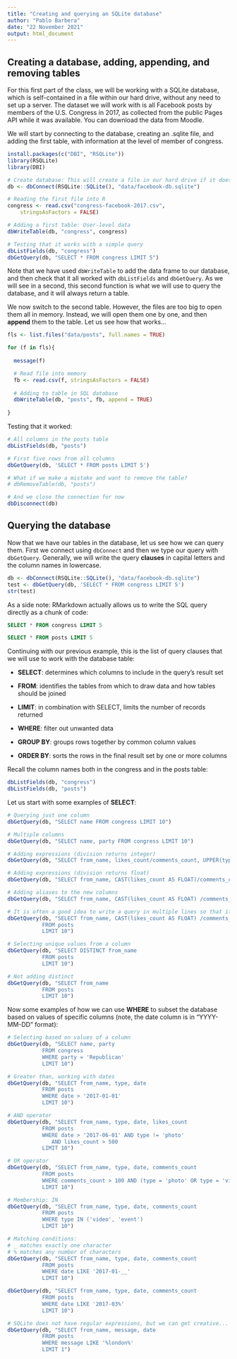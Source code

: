 ```yaml
---
title: "Creating and querying an SQLite database"
author: "Pablo Barbera"
date: "22 November 2021"
output: html_document
---
```


## Creating a database, adding, appending, and removing tables

For this first part of the class, we will be working with a SQLite database, which is self-contained in a file within our hard drive, without any need to set up a server. The dataset we will work with is all Facebook posts by members of the U.S. Congress in 2017, as collected from the public Pages API while it was available. You can download the data from Moodle.

We will start by connecting to the database, creating an .sqlite file, and adding the first table, with information at the level of member of congress. 

```r
install.packages(c("DBI", "RSQLite"))
library(RSQLite)
library(DBI)
```

```r
# Create database: This will create a file in our hard drive if it does not exist already
db <- dbConnect(RSQLite::SQLite(), "data/facebook-db.sqlite")

# Reading the first file into R
congress <- read.csv("congress-facebook-2017.csv",
	stringsAsFactors = FALSE)

# Adding a first table: User-level data
dbWriteTable(db, "congress", congress)

# Testing that it works with a simple query
dbListFields(db, "congress")
dbGetQuery(db, "SELECT * FROM congress LIMIT 5")
```

Note that we have used `dbWriteTable` to add the data frame to our database, and then check that it all worked with `dbListFields` and `dbGetQuery`. As we will see in a second, this second function is what we will use to query the database, and it will always return a table.

We now switch to the second table. However, the files are too big to open them all in memory. Instead, we will open them one by one, and then __append__ them to the table. Let us see how that works...

```r
fls <- list.files("data/posts", full.names = TRUE)

for (f in fls){
  
  message(f)

  # Read file into memory
  fb <- read.csv(f, stringsAsFactors = FALSE)
  
  # Adding to table in SQL database
  dbWriteTable(db, "posts", fb, append = TRUE)
  
}
```

Testing that it worked:

```r

# All columns in the posts table
dbListFields(db, "posts")

# First five rows from all columns
dbGetQuery(db, 'SELECT * FROM posts LIMIT 5')

# What if we make a mistake and want to remove the table?
# dbRemoveTable(db, "posts")

# And we close the connection for now
dbDisconnect(db)
```


## Querying the database

Now that we have our tables in the database, let us see how we can query them. First we connect using `dbConnect` and then we type our query with `dbGetQuery`. Generally, we will write the query __clauses__ in capital letters and the column names in lowercase.

```r
db <- dbConnect(RSQLite::SQLite(), "data/facebook-db.sqlite")
test <- dbGetQuery(db, 'SELECT * FROM congress LIMIT 5')
str(test)
```

As a side note: RMarkdown actually allows us to write the SQL query directly as a chunk of code:

```sql
SELECT * FROM congress LIMIT 5
```

```sql
SELECT * FROM posts LIMIT 5
```


Continuing with our previous example, this is the list of query clauses that we will use to work with the database table:

- __SELECT__: determines which columns to include in the query's result set

- __FROM__: identifies the tables from which to draw data and how tables should be joined

- __LIMIT__: in combination with SELECT, limits the number of records returned

- __WHERE__: filter out unwanted data

- __GROUP BY__: groups rows together by common column values

- __ORDER BY__: sorts the rows in the final result set by one or more columns


Recall the column names both in the congress and in the posts table:

```r
dbListFields(db, "congress")
dbListFields(db, "posts")
```

Let us start with some examples of __SELECT__:

```r
# Querying just one column
dbGetQuery(db, "SELECT name FROM congress LIMIT 10")

# Multiple columns
dbGetQuery(db, "SELECT name, party FROM congress LIMIT 10")

# Adding expressions (division returns integer)
dbGetQuery(db, "SELECT from_name, likes_count/comments_count, UPPER(type) FROM posts LIMIT 10")

# Adding expressions (division returns float)
dbGetQuery(db, "SELECT from_name, CAST(likes_count AS FLOAT)/comments_count, UPPER(type) FROM posts LIMIT 10")

# Adding aliases to the new columns
dbGetQuery(db, "SELECT from_name, CAST(likes_count AS FLOAT) /comments_count AS like_ratio FROM posts LIMIT 10")

# It is often a good idea to write a query in multiple lines so that it is easier to read:
dbGetQuery(db, "SELECT from_name, CAST(likes_count AS FLOAT) /comments_count AS like_ratio 
           FROM posts 
           LIMIT 10")

# Selecting unique values from a column
dbGetQuery(db, "SELECT DISTINCT from_name 
           FROM posts 
           LIMIT 10")

# Not adding distinct
dbGetQuery(db, "SELECT from_name 
           FROM posts 
           LIMIT 10")

```

Now some examples of how we can use __WHERE__ to subset the database based on values of specific columns (note, the date column is in "YYYY-MM-DD" format):

```r
# Selecting based on values of a column
dbGetQuery(db, "SELECT name, party 
           FROM congress
           WHERE party = 'Republican'
           LIMIT 10")

# Greater than, working with dates
dbGetQuery(db, "SELECT from_name, type, date 
           FROM posts
           WHERE date > '2017-01-01'
           LIMIT 10")

# AND operator
dbGetQuery(db, "SELECT from_name, type, date, likes_count 
           FROM posts
           WHERE date > '2017-06-01' AND type != 'photo' 
              AND likes_count > 500
           LIMIT 10")

# OR operator
dbGetQuery(db, "SELECT from_name, type, date, comments_count 
           FROM posts
           WHERE comments_count > 100 AND (type = 'photo' OR type = 'video')
           LIMIT 10")

# Membership: IN
dbGetQuery(db, "SELECT from_name, type, date, comments_count 
           FROM posts
           WHERE type IN ('video', 'event')
           LIMIT 10")

# Matching conditions:
# _ matches exactly one character
# % matches any number of characters
dbGetQuery(db, "SELECT from_name, type, date, comments_count 
           FROM posts
           WHERE date LIKE '2017-01-__'
           LIMIT 10")

dbGetQuery(db, "SELECT from_name, type, date, comments_count 
           FROM posts
           WHERE date LIKE '2017-03%'
           LIMIT 10")

# SQLite does not have regular expressions, but we can get creative...
dbGetQuery(db, "SELECT from_name, message, date
           FROM posts
           WHERE message LIKE '%london%'
           LIMIT 1")

```



